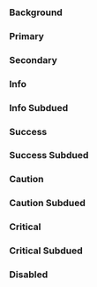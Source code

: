 
<Meta title="Theme/Desing Tokens/Background" />

### Background

<div className="grid grid-cols-2 gap-2">
  <div className="grid grid-cols-1 gap-2 p-2 bg-background text-foreground rounded-xl border border-primary">
    <div
      children="Background"
      className="h-10 bg-background text-foreground rounded font-bold flex items-center justify-center border border-primary"
    />
  </div>
  <div className="dark grid grid-cols-1 gap-2 p-2 bg-background text-foreground rounded-xl border border-primary">
    <div
      children="Background"
      className="h-10 bg-background text-foreground rounded font-bold flex items-center justify-center border border-primary"
    />
  </div>
</div>

### Primary

<div className="grid grid-cols-1 gap-2">
  <div className="grid grid-cols-2 gap-2 p-2 bg-background text-foreground rounded-xl border border-primary">
    <div
      children="Primary"
      className="h-10 bg-primary text-on-primary rounded font-bold flex items-center justify-center border border-primary"
    /> 
    <div
      children="Primary Hover"
      className="h-10 bg-primary-hover text-on-primary rounded font-bold flex items-center justify-center border border-primary"
    />
  </div>
  <div className="dark grid grid-cols-2 gap-2 p-2 bg-background text-foreground rounded-xl border border-primary">
    <div
      children="Primary"
      className="h-10 bg-primary text-on-primary rounded font-bold flex items-center justify-center border border-primary"
    /> 
    <div
      children="Primary Hover"
      className="h-10 bg-primary-hover text-on-primary rounded font-bold flex items-center justify-center border border-primary"
    />
  </div>
</div>

### Secondary

<div className="grid grid-cols-1 gap-2">
  <div className="grid grid-cols-2 gap-2 p-2 bg-background text-foreground rounded-xl border border-primary">
    <div
      children="Secondary"
      className="h-10 bg-secondary text-on-secondary rounded font-bold flex items-center justify-center border border-primary"
    /> 
    <div
      children="Secondary Hover"
      className="h-10 bg-secondary-hover text-on-secondary rounded font-bold flex items-center justify-center border border-primary"
    />
  </div>
  <div className="dark grid grid-cols-2 gap-2 p-2 bg-background text-foreground rounded-xl border border-primary">
    <div
      children="Secondary"
      className="h-10 bg-secondary text-on-secondary rounded font-bold flex items-center justify-center border border-primary"
    /> 
    <div
      children="Secondary Hover"
      className="h-10 bg-secondary-hover text-on-secondary rounded font-bold flex items-center justify-center border border-primary"
    />
  </div>
</div>

### Info

<div className="grid grid-cols-1 gap-2">
  <div className="grid grid-cols-2 gap-2 p-2 bg-background text-foreground rounded-xl border border-primary">
    <div
      children="Info"
      className="h-10 bg-info text-on-info rounded font-bold flex items-center justify-center border border-primary"
    /> 
    <div
      children="Info Hover"
      className="h-10 bg-info-hover text-on-info rounded font-bold flex items-center justify-center border border-primary"
    />
  </div>
  <div className="dark grid grid-cols-2 gap-2 p-2 bg-background text-foreground rounded-xl border border-primary">
    <div
      children="Info"
      className="h-10 bg-info text-on-info rounded font-bold flex items-center justify-center border border-primary"
    /> 
    <div
      children="Info Hover"
      className="h-10 bg-info-hover text-on-info rounded font-bold flex items-center justify-center border border-primary"
    />
  </div>
</div>

### Info Subdued

<div className="grid grid-cols-1 gap-2">
  <div className="grid grid-cols-2 gap-2 p-2 bg-background text-foreground rounded-xl border border-primary">
    <div
      children="Info Subdued"
      className="h-10 bg-info-subdued text-on-info-subdued rounded font-bold flex items-center justify-center border border-primary"
    /> 
    <div
      children="Info Subdued Hover"
      className="h-10 bg-info-subdued-hover text-on-info-subdued rounded font-bold flex items-center justify-center border border-primary"
    />
  </div>
  <div className="dark grid grid-cols-2 gap-2 p-2 bg-background text-foreground rounded-xl border border-primary">
    <div
      children="Info Subdued"
      className="h-10 bg-info-subdued text-on-info-subdued rounded font-bold flex items-center justify-center border border-primary"
    /> 
    <div
      children="Info Subdued Hover"
      className="h-10 bg-info-subdued-hover text-on-info-subdued rounded font-bold flex items-center justify-center border border-primary"
    />
  </div>
</div>

### Success

<div className="grid grid-cols-1 gap-2">
  <div className="grid grid-cols-2 gap-2 p-2 bg-background text-foreground rounded-xl border border-primary">
    <div
      children="Success"
      className="h-10 bg-success text-on-success rounded font-bold flex items-center justify-center border border-primary"
    /> 
    <div
      children="Success Hover"
      className="h-10 bg-success-hover text-on-success rounded font-bold flex items-center justify-center border border-primary"
    />
  </div>
  <div className="dark grid grid-cols-2 gap-2 p-2 bg-background text-foreground rounded-xl border border-primary">
    <div
      children="Success"
      className="h-10 bg-success text-on-success rounded font-bold flex items-center justify-center border border-primary"
    /> 
    <div
      children="Success Hover"
      className="h-10 bg-success-hover text-on-success rounded font-bold flex items-center justify-center border border-primary"
    />
  </div>
</div>

### Success Subdued

<div className="grid grid-cols-1 gap-2">
  <div className="grid grid-cols-2 gap-2 p-2 bg-background text-foreground rounded-xl border border-primary">
    <div
      children="Success Subdued"
      className="h-10 bg-success-subdued text-on-success-subdued rounded font-bold flex items-center justify-center border border-primary"
    /> 
    <div
      children="Success Subdued Hover"
      className="h-10 bg-success-subdued-hover text-on-success-subdued rounded font-bold flex items-center justify-center border border-primary"
    />
  </div>
  <div className="dark grid grid-cols-2 gap-2 p-2 bg-background text-foreground rounded-xl border border-primary">
    <div
      children="Success Subdued"
      className="h-10 bg-success-subdued text-on-success-subdued rounded font-bold flex items-center justify-center border border-primary"
    /> 
    <div
      children="Success Subdued Hover"
      className="h-10 bg-success-subdued-hover text-on-success-subdued rounded font-bold flex items-center justify-center border border-primary"
    />
  </div>
</div>

### Caution

<div className="grid grid-cols-1 gap-2">
  <div className="grid grid-cols-2 gap-2 p-2 bg-background text-foreground rounded-xl border border-primary">
    <div
      children="Caution"
      className="h-10 bg-caution text-on-caution rounded font-bold flex items-center justify-center border border-primary"
    /> 
    <div
      children="Caution Hover"
      className="h-10 bg-caution-hover text-on-caution rounded font-bold flex items-center justify-center border border-primary"
    />
  </div>
  <div className="dark grid grid-cols-2 gap-2 p-2 bg-background text-foreground rounded-xl border border-primary">
    <div
      children="Caution"
      className="h-10 bg-caution text-on-caution rounded font-bold flex items-center justify-center border border-primary"
    /> 
    <div
      children="Caution Hover"
      className="h-10 bg-caution-hover text-on-caution rounded font-bold flex items-center justify-center border border-primary"
    />
  </div>
</div>

### Caution Subdued

<div className="grid grid-cols-1 gap-2">
  <div className="grid grid-cols-2 gap-2 p-2 bg-background text-foreground rounded-xl border border-primary">
    <div
      children="Caution Subdued"
      className="h-10 bg-caution-subdued text-on-caution-subdued rounded font-bold flex items-center justify-center border border-primary"
    /> 
    <div
      children="Caution Subdued Hover"
      className="h-10 bg-caution-subdued-hover text-on-caution-subdued rounded font-bold flex items-center justify-center border border-primary"
    />
  </div>
  <div className="dark grid grid-cols-2 gap-2 p-2 bg-background text-foreground rounded-xl border border-primary">
    <div
      children="Caution Subdued"
      className="h-10 bg-caution-subdued text-on-caution-subdued rounded font-bold flex items-center justify-center border border-primary"
    /> 
    <div
      children="Caution Subdued Hover"
      className="h-10 bg-caution-subdued-hover text-on-caution-subdued rounded font-bold flex items-center justify-center border border-primary"
    />
  </div>
</div>

### Critical

<div className="grid grid-cols-1 gap-2">
  <div className="grid grid-cols-2 gap-2 p-2 bg-background text-foreground rounded-xl border border-primary">
    <div
      children="Critical"
      className="h-10 bg-critical text-on-critical rounded font-bold flex items-center justify-center border border-primary"
    /> 
    <div
      children="Critical Hover"
      className="h-10 bg-critical-hover text-on-critical rounded font-bold flex items-center justify-center border border-primary"
    />
  </div>
  <div className="dark grid grid-cols-2 gap-2 p-2 bg-background text-foreground rounded-xl border border-primary">
    <div
      children="Critical"
      className="h-10 bg-critical text-on-critical rounded font-bold flex items-center justify-center border border-primary"
    /> 
    <div
      children="Critical Hover"
      className="h-10 bg-critical-hover text-on-critical rounded font-bold flex items-center justify-center border border-primary"
    />
  </div>
</div>

### Critical Subdued

<div className="grid grid-cols-1 gap-2">
  <div className="grid grid-cols-2 gap-2 p-2 bg-background text-foreground rounded-xl border border-primary">
    <div
      children="Critical Subdued"
      className="h-10 bg-critical-subdued text-on-critical-subdued rounded font-bold flex items-center justify-center border border-primary"
    /> 
    <div
      children="Critical Subdued Hover"
      className="h-10 bg-critical-subdued-hover text-on-critical-subdued rounded font-bold flex items-center justify-center border border-primary"
    />
  </div>
  <div className="dark grid grid-cols-2 gap-2 p-2 bg-background text-foreground rounded-xl border border-primary">
    <div
      children="Critical Subdued"
      className="h-10 bg-critical-subdued text-on-critical-subdued rounded font-bold flex items-center justify-center border border-primary"
    /> 
    <div
      children="Critical Subdued Hover"
      className="h-10 bg-critical-subdued-hover text-on-critical-subdued rounded font-bold flex items-center justify-center border border-primary"
    />
  </div>
</div>

### Disabled

<div className="grid grid-cols-2 gap-2">
  <div className="grid grid-cols-1 gap-2 p-2 bg-background text-foreground rounded-xl border border-primary">
    <div
      children="Disabled"
      className="h-10 bg-disabled text-on-disabled rounded font-bold flex items-center justify-center border border-primary"
    />
  </div>
  <div className="dark grid grid-cols-1 gap-2 p-2 bg-background text-foreground rounded-xl border border-primary">
    <div
      children="Disabled"
      className="h-10 bg-disabled text-on-disabled rounded font-bold flex items-center justify-center border border-primary"
    /> 
  </div>
</div>

